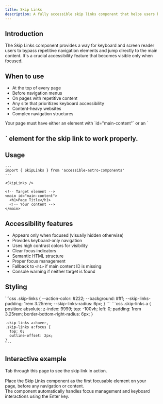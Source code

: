 ```yaml
---
title: Skip Links
description: A fully accessible skip links component that helps users bypass repetitive content and navigate directly to the main content.
---
```



## Introduction

The Skip Links component provides a way for keyboard and screen reader users to bypass repetitive navigation elements and jump directly to the main content. It's a crucial accessibility feature that becomes visible only when focused.

## When to use

- At the top of every page
- Before navigation menus
- On pages with repetitive content
- Any site that prioritizes keyboard accessibility
- Content-heavy websites
- Complex navigation structures

<Aside type="caution" title="Required markup">
  Your page must have either an element with `id="main-content"` or an `<h1>` element for the skip link to work properly.
</Aside>

## Usage

```astro
---
import { SkipLinks } from 'accessible-astro-components'
---

<SkipLinks />

<!-- Target element -->
<main id="main-content">
  <h1>Page Title</h1>
  <!-- Your content -->
</main>
```

## Accessibility features

- Appears only when focused (visually hidden otherwise)
- Provides keyboard-only navigation
- Uses high contrast colors for visibility
- Clear focus indicators
- Semantic HTML structure
- Proper focus management
- Fallback to `<h1>` if main content ID is missing
- Console warning if neither target is found

## Styling

<Tabs>
  <TabItem label="CSS Custom Properties">
    ```css
    .skip-links {
      --action-color: #222;
      --background: #fff;
      --skip-links-padding: 1rem 3.25rem;
      --skip-links-radius: 6px;
    }
    ```
  </TabItem>
  <TabItem label="CSS Classes">
    ```css
    .skip-links a {
      position: absolute;
      z-index: 9999;
      top: -100vh;
      left: 0;
      padding: 1rem 3.25rem;
      border-bottom-right-radius: 6px;
    }

    .skip-links a:hover,
    .skip-links a:focus {
      top: 0;
      outline-offset: 2px;
    }
    ```
  </TabItem>
</Tabs>

## Interactive example

<SkipLinks />

<div style="margin-block: 1rem;">
  <p>Tab through this page to see the skip link in action.</p>
</div>

<Aside type="tip" title="Best practice">
  Place the Skip Links component as the first focusable element on your page, before any navigation or content.
</Aside>

<Aside type="note" title="Implementation note">
  The component automatically handles focus management and keyboard interactions using the Enter key.
</Aside>
